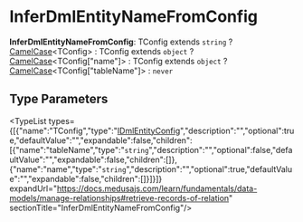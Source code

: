 
# InferDmlEntityNameFromConfig

 **InferDmlEntityNameFromConfig**: TConfig extends `string` ? [CamelCase](../../../CommonTypes/types/types.CommonTypes.CamelCase/page.mdx)&#60;TConfig&#62; : TConfig extends `object` ? [CamelCase](../../../CommonTypes/types/types.CommonTypes.CamelCase/page.mdx)&#60;TConfig["name"]&#62; : TConfig extends `object` ? [CamelCase](../../../CommonTypes/types/types.CommonTypes.CamelCase/page.mdx)&#60;TConfig["tableName"]&#62; : `never`

## Type Parameters

<TypeList types={[{"name":"TConfig","type":"[IDmlEntityConfig](../types.DmlTypes.IDmlEntityConfig/page.mdx)","description":"","optional":true,"defaultValue":"","expandable":false,"children":[{"name":"tableName","type":"`string`","description":"","optional":false,"defaultValue":"","expandable":false,"children":[]},{"name":"name","type":"`string`","description":"","optional":true,"defaultValue":"","expandable":false,"children":[]}]}]} expandUrl="https://docs.medusajs.com/learn/fundamentals/data-models/manage-relationships#retrieve-records-of-relation" sectionTitle="InferDmlEntityNameFromConfig"/>

